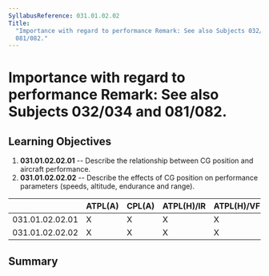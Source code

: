 ```yaml
---
SyllabusReference: 031.01.02.02
Title:
  "Importance with regard to performance Remark: See also Subjects 032/034 and
  081/082."
---
```


# Importance with regard to performance Remark: See also Subjects 032/034 and 081/082.

## Learning Objectives

1.  **031.01.02.02.01** -- Describe the relationship between CG position and
    aircraft performance.
2.  **031.01.02.02.02** -- Describe the effects of CG position on performance
    parameters (speeds, altitude, endurance and range).

|                 | ATPL(A) | CPL(A) | ATPL(H)/IR | ATPL(H)/VFR | CPL(H) | IR  | CBIR(A) |
| --------------- | ------- | ------ | ---------- | ----------- | ------ | --- | ------- |
| 031.01.02.02.01 | X       | X      | X          | X           | X      |     |         |
| 031.01.02.02.02 | X       | X      | X          | X           | X      |     |         |

## Summary
